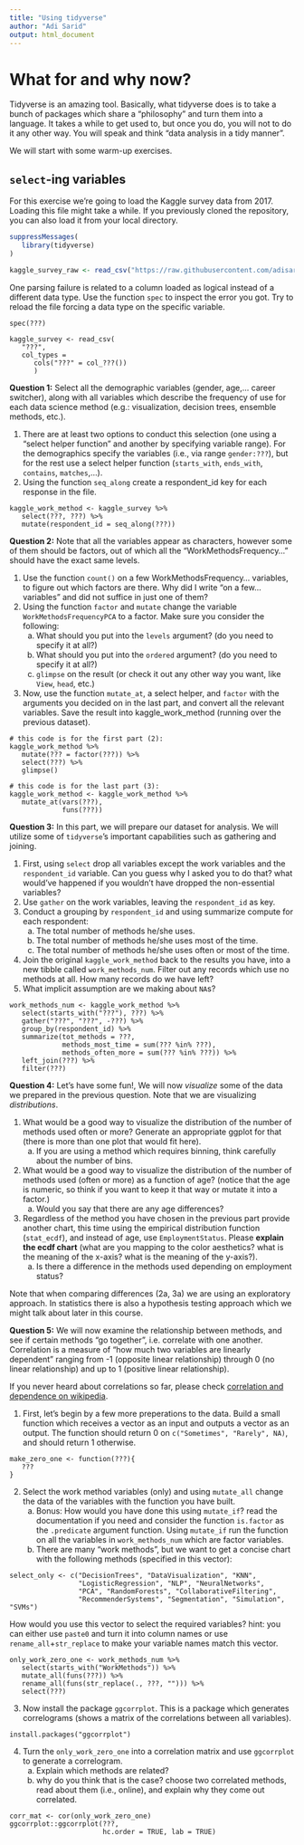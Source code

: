 ```yaml
---
title: "Using tidyverse"
author: "Adi Sarid"
output: html_document
---
```


# What for and why now?

Tidyverse is an amazing tool. Basically, what tidyverse does is to take a bunch of packages which share a "philosophy" and turn them into a language. It takes a while to get used to, but once you do, you will not to do it any other way. You will speak and think "data analysis in a tidy manner".

We will start with some warm-up exercises.

## `select`-ing variables

For this exercise we're going to load the Kaggle survey data from 2017. Loading this file might take a while. If you previously cloned the repository, you can also load it from your local directory.

```r

suppressMessages(
   library(tidyverse)
)

kaggle_survey_raw <- read_csv("https://raw.githubusercontent.com/adisarid/Riskified_training/master/datasets/kaggle-survey-2017/multipleChoiceResponses.csv")

```

One parsing failure is related to a column loaded as logical instead of a different data type. Use the function `spec` to inspect the error you got. Try to reload the file forcing a data type on the specific variable.



```
spec(???)

kaggle_survey <- read_csv(
   "???",
   col_types = 
      cols("???" = col_???())
      )

```

**Question 1:** Select all the demographic variables (gender, age,... career switcher), along with all variables which describe the frequency of use for each data science method (e.g.: visualization, decision trees, ensemble methods, etc.).

   1. There are at least two options to conduct this selection (one using a "select helper function" and another by specifying variable range). For the demographics specify the variables (i.e., via range `gender:???`), but for the rest use a select helper function (`starts_with`, `ends_with`, `contains`, `matches`,...).
   2. Using the function `seq_along` create a respondent_id key for each response in the file.
   
```
kaggle_work_method <- kaggle_survey %>% 
   select(???, ???) %>% 
   mutate(respondent_id = seq_along(???))
```

**Question 2:** Note that all the variables appear as characters, however some of them should be factors, out of which all the "WorkMethodsFrequency..." should have the exact same levels.

   1. Use the function `count()` on a few WorkMethodsFrequency... variables, to figure out which factors are there. Why did I write "on a few... variables" and did not suffice in just one of them?
   2. Using the function `factor` and `mutate` change the variable `WorkMethodsFrequencyPCA` to a factor. Make sure you consider the following:
      a. What should you put into the `levels` argument? (do you need to specify it at all?)
      b. What should you put into the `ordered` argument? (do you need to specify it at all?)
      c. `glimpse` on the result (or check it out any other way you want, like `View`, `head`, etc.)
   3. Now, use the function `mutate_at`, a select helper, and `factor` with the arguments you decided on in the last part, and convert all the relevant variables. Save the result into kaggle_work_method (running over the previous dataset).

```
# this code is for the first part (2):
kaggle_work_method %>% 
   mutate(??? = factor(???)) %>% 
   select(???) %>% 
   glimpse()

# this code is for the last part (3):
kaggle_work_method <- kaggle_work_method %>% 
   mutate_at(vars(???), 
             funs(???))
```


**Question 3:** In this part, we will prepare our dataset for analysis. We will utilize some of `tidyverse`'s important capabilities such as gathering and joining.

   1. First, using `select` drop all variables except the work variables and the `respondent_id` variable. Can you guess why I asked you to do that? what would've happened if you wouldn't have dropped the non-essential variables?
   2. Use `gather` on the work variables, leaving the `respondent_id` as key.
   3. Conduct a grouping by `respondent_id` and using summarize compute for each respondent:
      a. The total number of methods he/she uses.
      b. The total number of methods he/she uses most of the time.
      c. The total number of methods he/she uses often or most of the time.
   4. Join the original `kaggle_work_method` back to the results you have, into a new tibble called `work_methods_num`. Filter out any records which use no methods at all. How many records do we have left?
   5. What implicit assumption are we making about `NA`s?
   
```
work_methods_num <- kaggle_work_method %>% 
   select(starts_with("???"), ???) %>% 
   gather("???", "???", -???) %>% 
   group_by(respondent_id) %>% 
   summarize(tot_methods = ???,
             methods_most_time = sum(??? %in% ???),
             methods_often_more = sum(??? %in% ???)) %>% 
   left_join(???) %>% 
   filter(???)
```

**Question 4:** Let's have some fun!, We will now *visualize* some of the data we prepared in the previous question. Note that we are visualizing *distributions*.

   1. What would be a good way to visualize the distribution of the number of methods used often or more? Generate an appropriate ggplot for that (there is more than one plot that would fit here). 
      a. If you are using a method which requires binning, think carefully about the number of bins.
   2. What would be a good way to visualize the distribution of the number of methods used (often or more) as a function of age? (notice that the age is numeric, so think if you want to keep it that way or mutate it into a factor.)
      a. Would you say that there are any age differences?
   3. Regardless of the method you have chosen in the previous part provide another chart, this time using the empirical distribution function (`stat_ecdf`), and instead of age, use `EmploymentStatus`. Please **explain the ecdf chart** (what are you mapping to the color aesthetics? what is the meaning of the x-axis? what is the meaning of the y-axis?). 
      a. Is there a difference in the methods used depending on employment status?
   
Note that when comparing differences (2a, 3a) we are using an exploratory approach. In statistics there is also a hypothesis testing approach which we might talk about later in this course.
   
**Question 5:** We will now examine the relationship between methods, and see if certain methods "go together", i.e. correlate with one another. Correlation is a measure of "how much two variables are linearly dependent" ranging from -1 (opposite linear relationship) through 0 (no linear relationship) and up to 1 (positive linear relationship). 

If you never heard about correlations so far, please check [correlation and dependence on wikipedia](https://en.wikipedia.org/wiki/Correlation_and_dependence).


   1. First, let's begin by a few more preperations to the data. Build a small function which receives a vector as an input and outputs a vector as an output. The function should return 0 on `c("Sometimes", "Rarely", NA)`, and should return 1 otherwise.

```
make_zero_one <- function(???){
   ???
}
```

   2. Select the work method variables (only) and using `mutate_all` change the data of the variables with the function you have built.
      a. Bonus: How would you have done this using `mutate_if`? read the documentation if you need and consider the function `is.factor` as the `.predicate` argument function.
      Using `mutate_if` run the function on all the variables in `work_methods_num` which are factor variables.
      b. There are many "work methods", but we want to get a concise chart with the following methods (specified in this vector): 
      
```
select_only <- c("DecisionTrees", "DataVisualization", "KNN", 
                 "LogisticRegression", "NLP", "NeuralNetworks", 
                 "PCA", "RandomForests", "CollaborativeFiltering",
                 "RecommenderSystems", "Segmentation", "Simulation", "SVMs")
```

How would you use this vector to select the required variables? hint: you can either use `paste0` and turn it into column names or use `rename_all`+`str_replace` to make your variable names match this vector.

```
only_work_zero_one <- work_methods_num %>% 
   select(starts_with("WorkMethods")) %>% 
   mutate_all(funs(???)) %>% 
   rename_all(funs(str_replace(., ???, ""))) %>% 
   select(???)
```

   3. Now install the package `ggcorrplot`. This is a package which generates correlograms (shows a matrix of the correlations between all variables).

```
install.packages("ggcorrplot")
```

   4. Turn the `only_work_zero_one` into a correlation matrix and use `ggcorrplot` to generate a correlogram.
      a. Explain which methods are related? 
      b. why do you think that is the case? choose two correlated methods, read about them (i.e., online), and explain why they come out correlated.

```
corr_mat <- cor(only_work_zero_one)
ggcorrplot::ggcorrplot(???,
                       hc.order = TRUE, lab = TRUE)
```